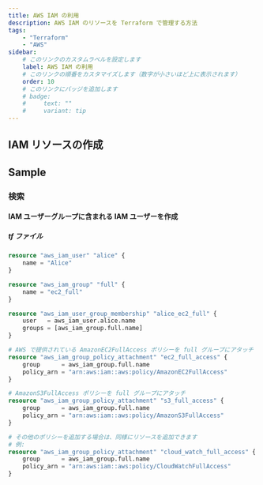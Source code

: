 ```yaml
---
title: AWS IAM の利用
description: AWS IAM のリソースを Terraform で管理する方法
tags:
    - "Terraform"
    - "AWS"
sidebar:
    # このリンクのカスタムラベルを設定します
    label: AWS IAM の利用
    # このリンクの順番をカスタマイズします（数字が小さいほど上に表示されます）
    order: 10
    # このリンクにバッジを追加します
    # badge:
    #     text: ""
    #     variant: tip
---
```



## IAM リソースの作成

## Sample

### 検索

#### IAM ユーザーグループに含まれる IAM ユーザーを作成

##### tf ファイル

```tf
resource "aws_iam_user" "alice" {
    name = "Alice"
}

resource "aws_iam_group" "full" {
    name = "ec2_full"
}

resource "aws_iam_user_group_membership" "alice_ec2_full" {
    user   = aws_iam_user.alice.name
    groups = [aws_iam_group.full.name]
}

# AWS で提供されている AmazonEC2FullAccess ポリシーを full グループにアタッチ
resource "aws_iam_group_policy_attachment" "ec2_full_access" {
    group      = aws_iam_group.full.name
    policy_arn = "arn:aws:iam::aws:policy/AmazonEC2FullAccess"
}

# AmazonS3FullAccess ポリシーを full グループにアタッチ
resource "aws_iam_group_policy_attachment" "s3_full_access" {
    group      = aws_iam_group.full.name
    policy_arn = "arn:aws:iam::aws:policy/AmazonS3FullAccess"
}

# その他のポリシーを追加する場合は、同様にリソースを追加できます
# 例:
resource "aws_iam_group_policy_attachment" "cloud_watch_full_access" {
    group      = aws_iam_group.full.name
    policy_arn = "arn:aws:iam::aws:policy/CloudWatchFullAccess"
}
```
